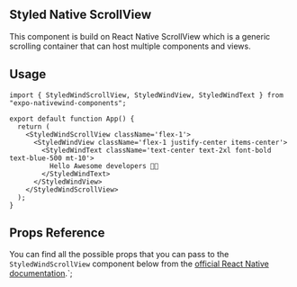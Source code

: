 ## Styled Native ScrollView

This component is build on React Native ScrollView which is a generic scrolling container that can host multiple components and views.

## Usage

```tsx filename="App.tsx" showLineNumbers copy
import { StyledWindScrollView, StyledWindView, StyledWindText } from "expo-nativewind-components";

export default function App() {
  return (
    <StyledWindScrollView className='flex-1'>
      <StyledWindView className='flex-1 justify-center items-center'>
        <StyledWindText className='text-center text-2xl font-bold text-blue-500 mt-10'>
          Hello Awesome developers 👋🏽
        </StyledWindText>
      </StyledWindView>
    </StyledWindScrollView>
  );
}
```

## Props Reference

You can find all the possible props that you can pass to the `StyledWindScrollView` component below from the [official React Native documentation](https://reactnative.dev/docs/scrollview#props).`;
